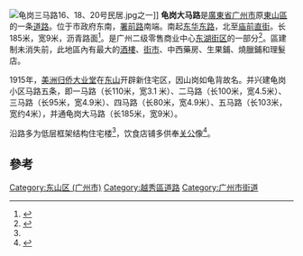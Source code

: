 [[File:龟岗三马路16、18、20号民居.jpg|thumb]]之一]]
'''龟岗大马路'''是[[廣東省|廣東省]][[广州市|广州市]]原[[東山區_(廣州市)|東山區]]的一条[[道路|道路]]。位于市政府东南，[[署前路|署前路]]南端。南起[[东华东路|东华东路]]，北至[[庙前直街|庙前直街]]。长185米，宽9米，沥青路面<ref name="广州市地名志">{{cite book|title=广州市地名志|year=1989|publisher=香港大道文化有限公司|isbn=7-5359-0296-0|pages=80|url=http://d.wanfangdata.com.cn/LocalChronicleItem_3053588.aspx|access-date=2014-07-29|archive-date=2014-07-29|archive-url=https://web.archive.org/web/20140729145419/http://d.wanfangdata.com.cn/LocalChronicleItem_3053588.aspx|dead-url=no}}</ref>。是广州二级零售商业中心[[东湖街区|东湖街区]]的一部分<ref>{{cite book|author=姚士谋|title=中国大都市的空间扩展|year=1998|publisher=中国科学技术大学出版社|isbn=9787312008580|pages=246}}</ref>。區建制未消失前，此地區內有最大的[[酒樓|酒樓]]、[[街市|街市]]、中西藥房、生果鋪、燒臘鋪和理髮店。

1915年，[[美洲归侨大业堂|美洲归侨大业堂]]在[[東山區_(廣州市)|东山]]开辟新住宅区{{Better source|reason=此處原本引用360doc為來源，為不可靠來源|date=2019年5月}}，因山岗如龟背故名。并兴建龟岗小区马路五条，即一马路（长110米，宽3.1 米）、二马路（长100米，宽4.5米）、三马路（长95米，宽4.9米）、四马路（长80米，宽4.9米）、五马路（长103米，宽约4米），并通龟岗大马路（长185米，宽9米）{{Better source|reason=此處原本引用360doc為來源，為不可靠來源|date=2019年5月}}。

沿路多为低层框架结构住宅楼<ref name="广州市地名志" />，饮食店铺多供奉[[关公|关公]]像<ref>{{cite book|title=汉族民间风俗|year=1998|publisher=中央民族大学出版社|isbn=7-81056-140-5|pages=814|editor=徐杰舜}}</ref>。

== 參考 ==
{{reflist}}
{{GZ-stub}}

[[Category:东山区_(广州市)|Category:东山区 (广州市)]]
[[Category:越秀區道路|Category:越秀區道路]]

[[Category:广州市街道|Category:广州市街道]]